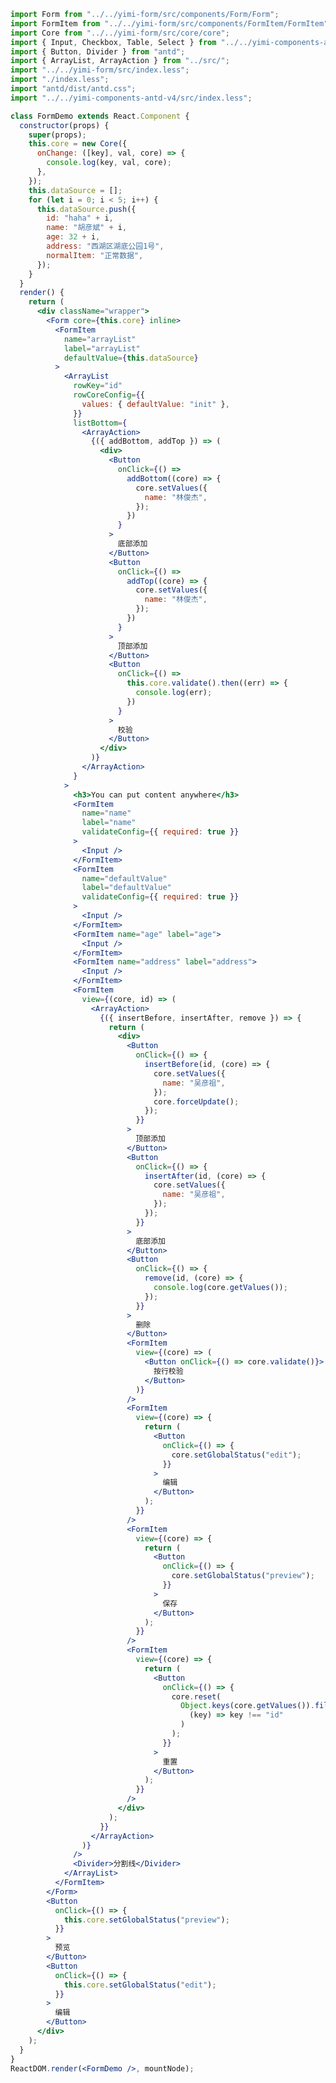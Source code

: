 ```jsx
import Form from "../../yimi-form/src/components/Form/Form";
import FormItem from "../../yimi-form/src/components/FormItem/FormItem";
import Core from "../../yimi-form/src/core/core";
import { Input, Checkbox, Table, Select } from "../../yimi-components-antd-v4/";
import { Button, Divider } from "antd";
import { ArrayList, ArrayAction } from "../src/";
import "../../yimi-form/src/index.less";
import "./index.less";
import "antd/dist/antd.css";
import "../../yimi-components-antd-v4/src/index.less";

class FormDemo extends React.Component {
  constructor(props) {
    super(props);
    this.core = new Core({
      onChange: ([key], val, core) => {
        console.log(key, val, core);
      },
    });
    this.dataSource = [];
    for (let i = 0; i < 5; i++) {
      this.dataSource.push({
        id: "haha" + i,
        name: "胡彦斌" + i,
        age: 32 + i,
        address: "西湖区湖底公园1号",
        normalItem: "正常数据",
      });
    }
  }
  render() {
    return (
      <div className="wrapper">
        <Form core={this.core} inline>
          <FormItem
            name="arrayList"
            label="arrayList"
            defaultValue={this.dataSource}
          >
            <ArrayList
              rowKey="id"
              rowCoreConfig={{
                values: { defaultValue: "init" },
              }}
              listBottom={
                <ArrayAction>
                  {({ addBottom, addTop }) => (
                    <div>
                      <Button
                        onClick={() =>
                          addBottom((core) => {
                            core.setValues({
                              name: "林俊杰",
                            });
                          })
                        }
                      >
                        底部添加
                      </Button>
                      <Button
                        onClick={() =>
                          addTop((core) => {
                            core.setValues({
                              name: "林俊杰",
                            });
                          })
                        }
                      >
                        顶部添加
                      </Button>
                      <Button
                        onClick={() =>
                          this.core.validate().then((err) => {
                            console.log(err);
                          })
                        }
                      >
                        校验
                      </Button>
                    </div>
                  )}
                </ArrayAction>
              }
            >
              <h3>You can put content anywhere</h3>
              <FormItem
                name="name"
                label="name"
                validateConfig={{ required: true }}
              >
                <Input />
              </FormItem>
              <FormItem
                name="defaultValue"
                label="defaultValue"
                validateConfig={{ required: true }}
              >
                <Input />
              </FormItem>
              <FormItem name="age" label="age">
                <Input />
              </FormItem>
              <FormItem name="address" label="address">
                <Input />
              </FormItem>
              <FormItem
                view={(core, id) => (
                  <ArrayAction>
                    {({ insertBefore, insertAfter, remove }) => {
                      return (
                        <div>
                          <Button
                            onClick={() => {
                              insertBefore(id, (core) => {
                                core.setValues({
                                  name: "吴彦祖",
                                });
                                core.forceUpdate();
                              });
                            }}
                          >
                            顶部添加
                          </Button>
                          <Button
                            onClick={() => {
                              insertAfter(id, (core) => {
                                core.setValues({
                                  name: "吴彦祖",
                                });
                              });
                            }}
                          >
                            底部添加
                          </Button>
                          <Button
                            onClick={() => {
                              remove(id, (core) => {
                                console.log(core.getValues());
                              });
                            }}
                          >
                            删除
                          </Button>
                          <FormItem
                            view={(core) => (
                              <Button onClick={() => core.validate()}>
                                按行校验
                              </Button>
                            )}
                          />
                          <FormItem
                            view={(core) => {
                              return (
                                <Button
                                  onClick={() => {
                                    core.setGlobalStatus("edit");
                                  }}
                                >
                                  编辑
                                </Button>
                              );
                            }}
                          />
                          <FormItem
                            view={(core) => {
                              return (
                                <Button
                                  onClick={() => {
                                    core.setGlobalStatus("preview");
                                  }}
                                >
                                  保存
                                </Button>
                              );
                            }}
                          />
                          <FormItem
                            view={(core) => {
                              return (
                                <Button
                                  onClick={() => {
                                    core.reset(
                                      Object.keys(core.getValues()).filter(
                                        (key) => key !== "id"
                                      )
                                    );
                                  }}
                                >
                                  重置
                                </Button>
                              );
                            }}
                          />
                        </div>
                      );
                    }}
                  </ArrayAction>
                )}
              />
              <Divider>分割线</Divider>
            </ArrayList>
          </FormItem>
        </Form>
        <Button
          onClick={() => {
            this.core.setGlobalStatus("preview");
          }}
        >
          预览
        </Button>
        <Button
          onClick={() => {
            this.core.setGlobalStatus("edit");
          }}
        >
          编辑
        </Button>
      </div>
    );
  }
}
ReactDOM.render(<FormDemo />, mountNode);
```
